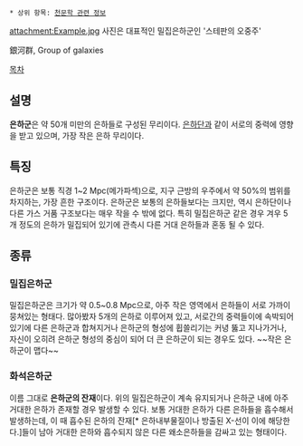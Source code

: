  * 상위 항목: [[천문학 관련 정보]]

attachment:Example.jpg
사진은 대표적인 밀집은하군인 '스테판의 오중주'

銀河群, Group of galaxies

[[목차]]

== 설명 ==
'''은하군'''은 약 50개 미만의 은하들로 구성된 무리이다. [[은하단]]과 같이 서로의 중력에 영향을 받고 있으며, 가장 작은 은하 무리이다.

== 특징 ==
은하군은 보통 직경 1~2 Mpc(메가파섹)으로, 지구 근방의 우주에서 약 50%의 범위를 차지하는, 가장 흔한 구조이다. 은하군은 보통의 은하들보다는 크지만, 역시 은하단이나 다른 가스 거품 구조보다는 매우 작을 수 밖에 없다. 특히 밀집은하군 같은 경우 겨우 5개 정도의 은하가 밀집되어 있기에 관측시 다른 거대 은하들과 혼동 될 수 있다.

== 종류 ==

=== 밀집은하군 ===
밀집은하군은 크기가 약 0.5~0.8 Mpc으로, 아주 작은 영역에서 은하들이 서로 가까이 뭉쳐있는 형태다. 많아봤자 5개의 은하로 이루어져 있고, 서로간의 중력들이에 속박되어 있기에 다른 은하군과 합쳐지거나 은하군의 형성에 휩쓸리기는 커녕 뚫고 지나가거나, 자신이 오히려 은하군 형성의 중심이 되어 더 큰 은하군이 되는 경우도 있다. ~~작은 은하군이 맵다~~

=== 화석은하군 ===
이름 그대로 '''은하군의 잔재'''이다. 위의 밀집은하군이 계속 유지되거나 은하군 내에 아주 거대한 은하가 존재할 경우 발생할 수 있다. 보통 거대한 은하가 다른 은하들을 흡수해서 발생하는데, 이 때 흡수된 은하의 잔재[* 은하내부물질이나 방출된 X-선이 이에 해당한다.]들이 남아 거대한 은하와 흡수되지 않은 다른 왜소은하들을 감싸고 있는 형태이다.
 
